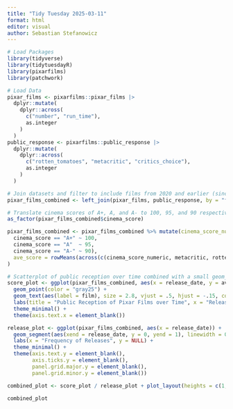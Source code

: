 ```yaml
---
title: "Tidy Tuesday 2025-03-11"
format: html
editor: visual
author: Sebastian Stefanowicz
---
```


```r
# Load Packages
library(tidyverse)
library(tidytuesdayR)
library(pixarfilms)
library(patchwork)
```

```r
# Load Data
pixar_films <- pixarfilms::pixar_films |>
  dplyr::mutate(
    dplyr::across(
      c("number", "run_time"),
      as.integer
    )
  )
public_response <- pixarfilms::public_response |>
  dplyr::mutate(
    dplyr::across(
      c("rotten_tomatoes", "metacritic", "critics_choice"),
      as.integer
    )
  )
```

```r
# Join datasets and filter to include films from 2020 and earlier (since more recent films do not have public/critical reception values)
pixar_films_combined <- left_join(pixar_films, public_response, by = "film") %>% filter(release_date < "2021-01-01")

# Translate cinema scores of A+, A, and A- to 100, 95, and 90 respectively. Then average all rotten tomatoes, metacritic, cinema score, and critics choice scores.
as_factor(pixar_films_combined$cinema_score)

pixar_films_combined <- pixar_films_combined %>% mutate(cinema_score_numeric = case_when(
  cinema_score == "A+" ~ 100,
  cinema_score == "A"  ~ 95,
  cinema_score == "A-" ~ 90),
  ave_score = rowMeans(across(c(cinema_score_numeric, metacritic, rotten_tomatoes, critics_choice)), na.rm = TRUE)
)
```

```r
# Scatterplot of public reception over time combined with a small geom_segment to help visualize the frequency of releases
score_plot <- ggplot(pixar_films_combined, aes(x = release_date, y = ave_score)) +
  geom_point(color = "gray25") +
  geom_text(aes(label = film), size = 2.8, vjust = .5, hjust = -.15, color = "gray25") +
  labs(title = "Public Reception of Pixar Films over Time", x = "Release Date", y = "Audience and Critic Reception") +
  theme_minimal() +
  theme(axis.text.x = element_blank())

release_plot <- ggplot(pixar_films_combined, aes(x = release_date)) +
  geom_segment(aes(xend = release_date, y = 0, yend = 1), linewidth = 0.8, color = "gray25") +
  labs(x = "Frequency of Releases", y = NULL) +
  theme_minimal() +
  theme(axis.text.y = element_blank(), 
        axis.ticks.y = element_blank(), 
        panel.grid.major.y = element_blank(),
        panel.grid.minor.y = element_blank())

combined_plot <- score_plot / release_plot + plot_layout(heights = c(1, 0.07), guides = "collect")

combined_plot
```
